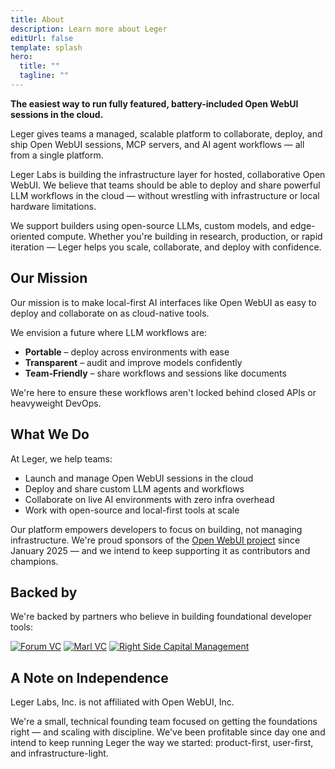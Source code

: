 ```yaml
---
title: About
description: Learn more about Leger
editUrl: false
template: splash
hero:
  title: ""
  tagline: ""
---
```



<Article title="About">

**The easiest way to run fully featured, battery-included Open WebUI sessions in the cloud.**

Leger gives teams a managed, scalable platform to collaborate, deploy, and ship Open WebUI sessions, MCP servers, and AI agent workflows — all from a single platform.

Leger Labs is building the infrastructure layer for hosted, collaborative Open WebUI. We believe that teams should be able to deploy and share powerful LLM workflows in the cloud — without wrestling with infrastructure or local hardware limitations.

We support builders using open-source LLMs, custom models, and edge-oriented compute. Whether you're building in research, production, or rapid iteration — Leger helps you scale, collaborate, and deploy with confidence.

## Our Mission

Our mission is to make local-first AI interfaces like Open WebUI as easy to deploy and collaborate on as cloud-native tools.

We envision a future where LLM workflows are:

- **Portable** – deploy across environments with ease  
- **Transparent** – audit and improve models confidently  
- **Team-Friendly** – share workflows and sessions like documents  

We're here to ensure these workflows aren't locked behind closed APIs or heavyweight DevOps.

## What We Do

At Leger, we help teams:

- Launch and manage Open WebUI sessions in the cloud
- Deploy and share custom LLM agents and workflows
- Collaborate on live AI environments with zero infra overhead
- Work with open-source and local-first tools at scale

Our platform empowers developers to focus on building, not managing infrastructure.
We're proud sponsors of the [Open WebUI project](https://github.com/orgs/agency-agency/sponsoring) since January 2025 — and we intend to keep supporting it as contributors and champions.

## Backed by

We're backed by partners who believe in building foundational developer tools:

<div class="investor-logos">
  <a href="https://www.forumvc.com/" target="_blank"><img src="/assets/logos/forumvc.png" alt="Forum VC" /></a>
  <a href="https://marlvc.com/" target="_blank"><img src="/assets/logos/mrlvc.png" alt="Marl VC" /></a>
  <a href="https://www.rightsidecapital.com/" target="_blank"><img src="/assets/logos/rscm.png" alt="Right Side Capital Management" /></a>
</div>

## A Note on Independence

Leger Labs, Inc. is not affiliated with Open WebUI, Inc.

We're a small, technical founding team focused on getting the foundations right — and scaling with discipline. We've been profitable since day one and intend to keep running Leger the way we started: product-first, user-first, and infrastructure-light.


</Article>
